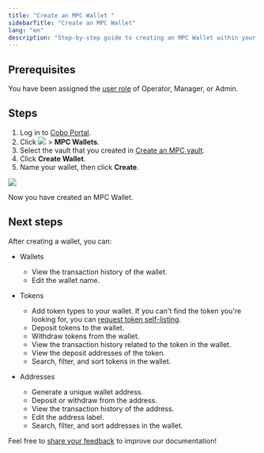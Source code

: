 ```yaml
---
title: "Create an MPC Wallet "
sidebarTitle: "Create an MPC Wallet"
lang: "en"
description: "Step-by-step guide to creating an MPC Wallet within your vault on Cobo Portal."
---
```


## Prerequisites

You have been assigned the [user role](/en/portal/organization/roles-and-permissions) of Operator, Manager, or Admin.

## Steps

1. Log in to [Cobo Portal](https://portal.cobo.com/login).
2. Click <img src="/en/images/mpc-wallet/wallets-icon.svg" className="icon"></img> > **MPC Wallets**.
3. Select the vault that you created in [Create an MPC vault](/en/portal/mpc-wallets/ocw/create-mpc-vault).
4. Click **Create Wallet**.
5. Name your wallet, then click **Create**.
<img src="/en/images/mpc-wallet/create-mpc-wallet.png" className="screenshot_full_screen"/>

Now you have created an MPC Wallet.

## Next steps

After creating a wallet, you can:

- Wallets
    - View the transaction history of the wallet.
    - Edit the wallet name.

- Tokens
    - Add token types to your wallet. If you can't find the token you're looking for, you can [request token self-listing](/en/portal/supported-tokens#request-self-listing-for-unsupported-tokens).
    - Deposit tokens to the wallet.
    - Withdraw tokens from the wallet.
    - View the transaction history related to the token in the wallet.
    - View the deposit addresses of the token.
    - Search, filter, and sort tokens in the wallet.

- Addresses
    - Generate a unique wallet address.
    - Deposit or withdraw from the address.
    - View the transaction history of the address.
    - Edit the address label.
    - Search, filter, and sort addresses in the wallet.


<Tip>Feel free to [share your feedback](https://forms.zohopublic.com/cobo/form/DocumentFeedbackForm/formperma/QvLOhxJv1_JMsJ-1dleZ8Itb_7rzN-LtgvsDdxosoVI?referrername=manuals) to improve our documentation!</Tip>